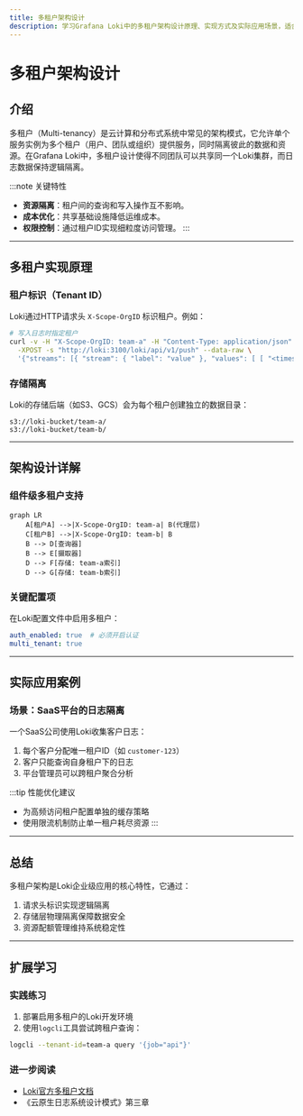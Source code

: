 ```yaml
---
title: 多租户架构设计
description: 学习Grafana Loki中的多租户架构设计原理、实现方式及实际应用场景，适合初学者的完整指南。
---
```


# 多租户架构设计

## 介绍

多租户（Multi-tenancy）是云计算和分布式系统中常见的架构模式，它允许单个服务实例为多个租户（用户、团队或组织）提供服务，同时隔离彼此的数据和资源。在Grafana Loki中，多租户设计使得不同团队可以共享同一个Loki集群，而日志数据保持逻辑隔离。

:::note 关键特性
- **资源隔离**：租户间的查询和写入操作互不影响。
- **成本优化**：共享基础设施降低运维成本。
- **权限控制**：通过租户ID实现细粒度访问管理。
:::

---

## 多租户实现原理

### 租户标识（Tenant ID）
Loki通过HTTP请求头 `X-Scope-OrgID` 标识租户。例如：

```bash
# 写入日志时指定租户
curl -v -H "X-Scope-OrgID: team-a" -H "Content-Type: application/json" \
  -XPOST -s "http://loki:3100/loki/api/v1/push" --data-raw \
  '{"streams": [{ "stream": { "label": "value" }, "values": [ [ "<timestamp>", "log line" ] ] }]}'
```

### 存储隔离
Loki的存储后端（如S3、GCS）会为每个租户创建独立的数据目录：
```
s3://loki-bucket/team-a/
s3://loki-bucket/team-b/
```

---

## 架构设计详解

### 组件级多租户支持
```mermaid
graph LR
    A[租户A] -->|X-Scope-OrgID: team-a| B(代理层)
    C[租户B] -->|X-Scope-OrgID: team-b| B
    B --> D[查询器]
    B --> E[摄取器]
    D --> F[存储: team-a索引]
    D --> G[存储: team-b索引]
```

### 关键配置项
在Loki配置文件中启用多租户：
```yaml
auth_enabled: true  # 必须开启认证
multi_tenant: true
```

---

## 实际应用案例

### 场景：SaaS平台的日志隔离
一个SaaS公司使用Loki收集客户日志：
1. 每个客户分配唯一租户ID（如 `customer-123`）
2. 客户只能查询自身租户下的日志
3. 平台管理员可以跨租户聚合分析

:::tip 性能优化建议
- 为高频访问租户配置单独的缓存策略
- 使用限流机制防止单一租户耗尽资源
:::

---

## 总结

多租户架构是Loki企业级应用的核心特性，它通过：
1. 请求头标识实现逻辑隔离
2. 存储层物理隔离保障数据安全
3. 资源配额管理维持系统稳定性

---

## 扩展学习

### 实践练习
1. 部署启用多租户的Loki开发环境
2. 使用`logcli`工具尝试跨租户查询：
```bash
logcli --tenant-id=team-a query '{job="api"}'
```

### 进一步阅读
- [Loki官方多租户文档](https://grafana.com/docs/loki/latest/operations/multi-tenancy/)
- 《云原生日志系统设计模式》第三章